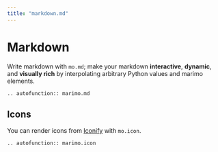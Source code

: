 ```yaml
---
title: "markdown.md"
---
```


# Markdown

Write markdown with `mo.md`; make your markdown **interactive**, **dynamic**,
and **visually rich** by interpolating arbitrary Python values and marimo
elements.

```{eval-rst}
.. autofunction:: marimo.md
```

## Icons

You can render icons from [Iconify](https://icon-sets.iconify.design/) with `mo.icon`.

```{eval-rst}
.. autofunction:: marimo.icon
```
